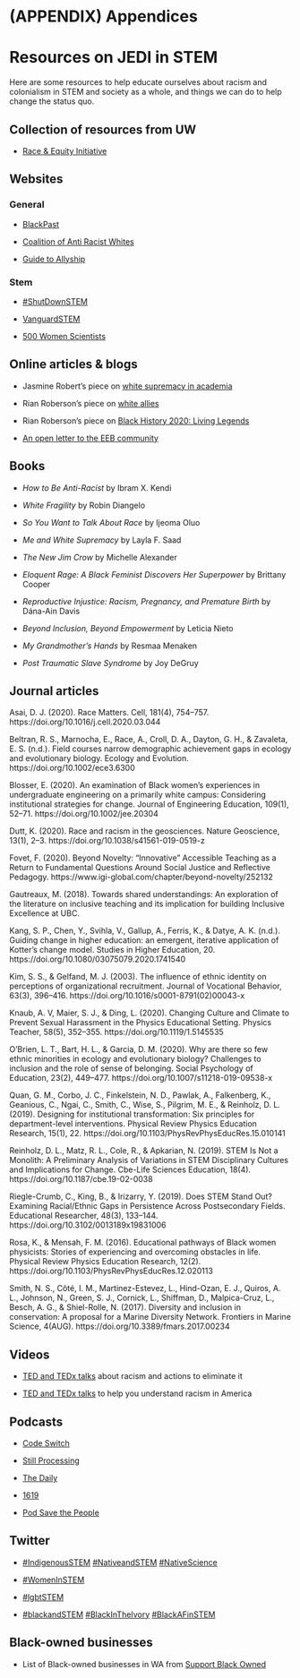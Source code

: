 # (APPENDIX) Appendices {-}

# Resources on JEDI in STEM

Here are some resources to help educate ourselves about racism and colonialism in STEM and society as a whole, and things we can do to help change the status quo.

## Collection of resources from UW

* [Race & Equity Initiative](https://www.washington.edu/raceequity/2020/06/10/race-and-equity-resources/)

## Websites

### General

* [BlackPast](https://www.blackpast.org/)

* [Coalition of Anti Racist Whites](https://www.carw.org/)

* [Guide to Allyship](https://guidetoallyship.com/)

### Stem

* [#ShutDownSTEM](https://www.shutdownstem.com/)

* [VanguardSTEM](https://www.vanguardstem.com/)

* [500 Women Scientists](https://500womenscientists.org/)

## Online articles & blogs

* Jasmine Robert's piece on [white supremacy in academia](https://medium.com/the-faculty/white-academia-do-better-fa96cede1fc5)

* Rian Roberson's piece on [white allies](https://medium.com/@mxmetalrian/white-allies-give-your-black-and-brown-friends-some-space-71aeab400a15)

* Rian Roberson's piece on [Black History 2020: Living Legends](https://medium.com/@mxmetalrian/black-history-2020-living-legends-626965dadec9)

* [An open letter to the EEB community](https://medium.com/@solonorthrowan/an-open-letter-to-the-eeb-community-7bd89330e554)

## Books

* _How to Be Anti-Racist_ by Ibram X. Kendi

* _White Fragility_ by Robin Diangelo

* _So You Want to Talk About Race_ by Ijeoma Oluo

* _Me and White Supremacy_ by Layla F. Saad

* _The New Jim Crow_ by Michelle Alexander

* _Eloquent Rage: A Black Feminist Discovers Her Superpower_ by Brittany Cooper

* _Reproductive Injustice: Racism, Pregnancy, and Premature Birth_ by Dána-Ain Davis

* _Beyond Inclusion, Beyond Empowerment_ by Leticia Nieto

* _My Grandmother’s Hands_ by Resmaa Menaken

* _Post Traumatic Slave Syndrome_ by Joy DeGruy

## Journal articles

Asai, D. J. (2020). Race Matters. Cell, 181(4), 754–757. https://doi.org/10.1016/j.cell.2020.03.044

Beltran, R. S., Marnocha, E., Race, A., Croll, D. A., Dayton, G. H., & Zavaleta, E. S. (n.d.). Field courses narrow demographic achievement gaps in ecology and evolutionary biology. Ecology and Evolution. https://doi.org/10.1002/ece3.6300

Blosser, E. (2020). An examination of Black women’s experiences in undergraduate engineering on a primarily white campus: Considering institutional strategies for change. Journal of Engineering Education, 109(1), 52–71. https://doi.org/10.1002/jee.20304

Dutt, K. (2020). Race and racism in the geosciences. Nature Geoscience, 13(1), 2–3. https://doi.org/10.1038/s41561-019-0519-z

Fovet, F. (2020). Beyond Novelty: “Innovative” Accessible Teaching as a Return to Fundamental Questions Around Social Justice and Reflective Pedagogy. https://www.igi-global.com/chapter/beyond-novelty/252132

Gautreaux, M. (2018). Towards shared understandings: An exploration of the literature on inclusive teaching and its implication for building Inclusive Excellence at UBC.

Kang, S. P., Chen, Y., Svihla, V., Gallup, A., Ferris, K., & Datye, A. K. (n.d.). Guiding change in higher education: an emergent, iterative application of Kotter’s change model. Studies in Higher Education, 20. https://doi.org/10.1080/03075079.2020.1741540

Kim, S. S., & Gelfand, M. J. (2003). The influence of ethnic identity on perceptions of organizational recruitment. Journal of Vocational Behavior, 63(3), 396–416. https://doi.org/10.1016/s0001-8791(02)00043-x

Knaub, A. V, Maier, S. J., & Ding, L. (2020). Changing Culture and Climate to Prevent Sexual Harassment in the Physics Educational Setting. Physics Teacher, 58(5), 352–355. https://doi.org/10.1119/1.5145535

O’Brien, L. T., Bart, H. L., & Garcia, D. M. (2020). Why are there so few ethnic minorities in ecology and evolutionary biology? Challenges to inclusion and the role of sense of belonging. Social Psychology of Education, 23(2), 449–477. https://doi.org/10.1007/s11218-019-09538-x

Quan, G. M., Corbo, J. C., Finkelstein, N. D., Pawlak, A., Falkenberg, K., Geanious, C., Ngai, C., Smith, C., Wise, S., Pilgrim, M. E., & Reinholz, D. L. (2019). Designing for institutional transformation: Six principles for department-level interventions. Physical Review Physics Education Research, 15(1), 22. https://doi.org/10.1103/PhysRevPhysEducRes.15.010141

Reinholz, D. L., Matz, R. L., Cole, R., & Apkarian, N. (2019). STEM Is Not a Monolith: A Preliminary Analysis of Variations in STEM Disciplinary Cultures and Implications for Change. Cbe-Life Sciences Education, 18(4). https://doi.org/10.1187/cbe.19-02-0038

Riegle-Crumb, C., King, B., & Irizarry, Y. (2019). Does STEM Stand Out? Examining Racial/Ethnic Gaps in Persistence Across Postsecondary Fields. Educational Researcher, 48(3), 133–144. https://doi.org/10.3102/0013189x19831006

Rosa, K., & Mensah, F. M. (2016). Educational pathways of Black women physicists: Stories of experiencing and overcoming obstacles in life. Physical Review Physics Education Research, 12(2). https://doi.org/10.1103/PhysRevPhysEducRes.12.020113

Smith, N. S., Côté, I. M., Martinez-Estevez, L., Hind-Ozan, E. J., Quiros, A. L., Johnson, N., Green, S. J., Cornick, L., Shiffman, D., Malpica-Cruz, L., Besch, A. G., & Shiel-Rolle, N. (2017). Diversity and inclusion in conservation: A proposal for a Marine Diversity Network. Frontiers in Marine Science, 4(AUG). https://doi.org/10.3389/fmars.2017.00234

## Videos

* [TED and TEDx talks](https://www.youtube.com/playlist?list=PLDToukXRDVMSkxrabFfSb5u6cE82huRpD&fbclid=IwAR1nnLa9DPMjwp4GlzhGaIr-Hvrgs0hAlpBsW2qKZDSMODLnnDPJCJvV1GA) about racism and actions to eliminate it

* [TED and TEDx talks](https://www.ted.com/playlists/250/talks_to_help_you_understand_r) to help you understand racism in America

## Podcasts

* [Code Switch](https://www.npr.org/podcasts/510312/codeswitch)

* [Still Processing](https://www.nytimes.com/column/still-processing-podcast)

* [The Daily](https://www.nytimes.com/column/the-daily)

* [1619](https://www.nytimes.com/2020/01/23/podcasts/1619-podcast.html)

* [Pod Save the People](https://crooked.com/podcast-series/pod-save-the-people/)

## Twitter

* [#IndigenousSTEM](https://twitter.com/hashtag/disabledandSTEM) [#NativeandSTEM](https://twitter.com/hashtag/NativeandSTEM) [#NativeScience](https://twitter.com/hashtag/NativeScience)

* [#WomenInSTEM](https://twitter.com/hashtag/WomenInSTEM)

* [#lgbtSTEM](https://twitter.com/hashtag/lgbtSTEM)

* [#blackandSTEM](https://twitter.com/hashtag/blackandSTEM) [#BlackInTheIvory](https://twitter.com/hashtag/BlackInTheIvory) [#BlackAFinSTEM](https://twitter.com/hashtag/blackAFinSTEM)

## Black-owned businesses

* List of Black-owned businesses in WA from [Support Black Owned](https://www.supportblackowned.com/states/wa)